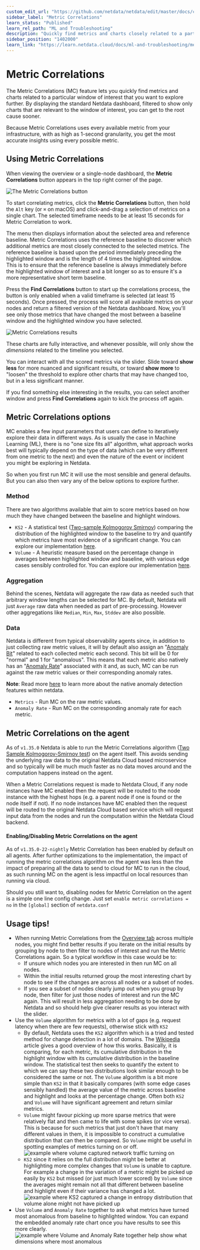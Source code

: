 ```yaml
---
custom_edit_url: "https://github.com/netdata/netdata/edit/master/docs/cloud/insights/metric-correlations.md"
sidebar_label: "Metric Correlations"
learn_status: "Published"
learn_rel_path: "ML and Troubleshooting"
description: "Quickly find metrics and charts closely related to a particular timeframe of interest anywhere in your infrastructure to discover the root cause faster."
sidebar_position: "1402000"
learn_link: "https://learn.netdata.cloud/docs/ml-and-troubleshooting/metric-correlations"
---
```



# Metric Correlations

The Metric Correlations (MC) feature lets you quickly find metrics and charts related to a particular window of interest that you want to explore further. By displaying the standard Netdata dashboard, filtered to show only charts that are relevant to the window of interest, you can get to the root cause sooner.

Because Metric Correlations uses every available metric from your infrastructure, with as high as 1-second granularity, you get the most accurate insights using every possible metric.

## Using Metric Correlations

When viewing the overview or a single-node dashboard, the **Metric Correlations** button appears in the top right corner of the page.

![The Metric Correlations button](https://user-images.githubusercontent.com/2178292/201082551-d805b20d-0472-455d-9f11-b2329adf3098.png)

To start correlating metrics, click the **Metric Correlations** button, then hold the `Alt` key (or `⌘` on macOS) and click-and-drag a selection of metrics on a single chart. The selected timeframe needs to be at least 15 seconds for Metric Correlation to work. 

The menu then displays information about the selected area and reference baseline. Metric Correlations uses the reference baseline to discover which additional metrics are most closely connected to the selected metrics. The reference baseline is based upon the period immediately preceding the highlighted window and is the length of 4 times the highlighted window. This is to ensure that the reference baseline is always immediately before the highlighted window of interest and a bit longer so as to ensure it's a more representative short term baseline.

Press the **Find Correlations** button to start up the correlations process, the button is only enabled when a valid timeframe is selected (at least 15 seconds). Once pressed, the process will score all available metrics on your nodes and return a filtered version of the Netdata dashboard. Now, you'll see only those metrics that have changed the most between a baseline window and the highlighted window you have selected.

![Metric Correlations results](https://user-images.githubusercontent.com/2178292/181751182-25e0890d-a5f4-4799-9936-1523603cf97d.png)

These charts are fully interactive, and whenever possible, will only show the _dimensions_ related to the timeline you selected.

You can interact with all the scored metrics via the slider. Slide toward **show less** for more nuanced and significant results, or toward **show more** to "loosen" the threshold to explore other charts that may have changed too, but in a less significant manner.

If you find something else interesting in the results, you can select another window and press **Find Correlations** again to kick the process off again.

## Metric Correlations options

MC enables a few input parameters that users can define to iteratively explore their data in different ways. As is usually the case in Machine Learning (ML), there is no "one size fits all" algorithm, what approach works best will typically depend on the type of data (which can be very different from one metric to the next) and even the nature of the event or incident you might be exploring in Netdata.

So when you first run MC it will use the most sensible and general defaults. But you can also then vary any of the below options to explore further.

### Method

There are two algorithms available that aim to score metrics based on how much they have changed between the baseline and highlight windows.

- `KS2` - A statistical test ([Two-sample Kolmogorov Smirnov](https://en.wikipedia.org/wiki/Kolmogorov%E2%80%93Smirnov_test#Two-sample_Kolmogorov%E2%80%93Smirnov_test)) comparing the distribution of the highlighted window to the baseline to try and quantify which metrics have most evidence of a significant change. You can explore our implementation [here](https://github.com/netdata/netdata/blob/d917f9831c0a1638ef4a56580f321eb6c9a88037/database/metric_correlations.c#L212).
- `Volume` -  A heuristic measure based on the percentage change in averages between highlighted window and baseline, with various edge cases sensibly controlled for. You can explore our implementation [here](https://github.com/netdata/netdata/blob/d917f9831c0a1638ef4a56580f321eb6c9a88037/database/metric_correlations.c#L516).

### Aggregation

Behind the scenes, Netdata will aggregate the raw data as needed such that arbitrary window lengths can be selected for MC. By default, Netdata will just `Average` raw data when needed as part of pre-processing. However other aggregations like `Median`, `Min`, `Max`, `Stddev` are also possible.

### Data

Netdata is different from typical observability agents since, in addition to just collecting raw metric values, it will by default also assign an "[Anomaly Bit](https://github.com/netdata/netdata/tree/master/src/ml#anomaly-bit---100--anomalous-0--normal)" related to each collected metric each second. This bit will be 0 for "normal" and 1 for "anomalous". This means that each metric also natively has an "[Anomaly Rate](https://github.com/netdata/netdata/tree/master/src/ml#anomaly-rate---averageanomaly-bit)" associated with it and, as such, MC can be run against the raw metric values or their corresponding anomaly rates.

**Note**: Read more [here](https://github.com/netdata/netdata/blob/master/src/ml/README.md) to learn more about the native anomaly detection features within netdata.

- `Metrics` - Run MC on the raw metric values.
- `Anomaly Rate` - Run MC on the corresponding anomaly rate for each metric.

## Metric Correlations on the agent

As of `v1.35.0` Netdata is able to run the Metric Correlations algorithm ([Two Sample Kolmogorov-Smirnov test](https://en.wikipedia.org/wiki/Kolmogorov%E2%80%93Smirnov_test#Two-sample_Kolmogorov%E2%80%93Smirnov_test)) on the agent itself. This avoids sending the underlying raw data to the original Netdata Cloud based microservice and so typically will be much much faster as no data moves around and the computation happens instead on the agent.

When a Metric Correlations request is made to Netdata Cloud, if any node instances have MC enabled then the request will be routed to the node instance with the highest hops (e.g. a parent node if one is found or the node itself if not). If no node instances have MC enabled then the request will be routed to the original Netdata Cloud based service which will request input data from the nodes and run the computation within the Netdata Cloud backend.

#### Enabling/Disabling Metric Correlations on the agent

As of `v1.35.0-22-nightly` Metric Correlation has been enabled by default on all agents. After further optimizations to the implementation, the impact of running the metric correlations algorithm on the agent was less than the impact of preparing all the data to send to cloud for MC to run in the cloud, as such running MC on the agent is less impactful on local resources than running via cloud.

Should you still want to, disabling nodes for Metric Correlation on the agent is a simple one line config change. Just set `enable metric correlations = no` in the `[global]` section of `netdata.conf`

## Usage tips!

- When running Metric Correlations from the [Overview tab](/docs/monitor-your-infrastructure/home-overview-and-single-node-view#overview-and-single-node-view) across multiple nodes, you might find better results if you iterate on the initial results by grouping by node to then filter to nodes of interest and run the Metric Correlations again. So a typical workflow in this case would be to:
  - If unsure which nodes you are interested in then run MC on all nodes. 
  - Within the initial results returned group the most interesting chart by node to see if the changes are across all nodes or a subset of nodes.
  - If you see a subset of nodes clearly jump out when you group by node, then filter for just those nodes of interest and run the MC again. This will result in less aggregation needing to be done by Netdata and so should help give clearer results as you interact with the slider.
- Use the `Volume` algorithm for metrics with a lot of gaps (e.g. request latency when there are few requests), otherwise stick with `KS2`
  - By default, Netdata uses the `KS2` algorithm which is a tried and tested method for change detection in a lot of domains. The [Wikipedia](https://en.wikipedia.org/wiki/Kolmogorov%E2%80%93Smirnov_test) article gives a good overview of how this works. Basically, it is comparing, for each metric, its cumulative distribution in the highlight window with its cumulative distribution in the baseline window. The statistical test then seeks to quantify the extent to which we can say these two distributions look similar enough to be considered the same or not. The `Volume` algorithm is a bit more simple than `KS2` in that it basically compares (with some edge cases sensibly handled) the average value of the metric across baseline and highlight and looks at the percentage change. Often both `KS2` and `Volume` will have significant agreement and return similar metrics.
  - `Volume` might favour picking up more sparse metrics that were relatively flat and then came to life with some spikes (or vice versa). This is because for such metrics that just don't have that many different values in them, it is impossible to construct a cumulative distribution that can then be compared. So `Volume` might be useful in spotting examples of metrics turning on or off. ![example where volume captured network traffic turning on](https://user-images.githubusercontent.com/2178292/182336924-d02fd3d3-7f09-41da-9cfc-809d01396d9d.png)
  - `KS2` since it relies on the full distribution might be better at highlighting more complex changes that `Volume` is unable to capture. For example a change in the variation of a metric might be picked up easily by `KS2` but missed (or just much lower scored) by `Volume` since the averages might remain not all that different between baseline and highlight even if their variance has changed a lot. ![example where KS2 captured a change in entropy distribution that volume alone might not have picked up](https://user-images.githubusercontent.com/2178292/182338289-59b61e6b-089d-431c-bc8e-bd19ba6ad5a5.png)
- Use `Volume` and `Anomaly Rate` together to ask what metrics have turned most anomalous from baseline to highlighted window. You can expand the embedded anomaly rate chart once you have results to see this more clearly. ![example where Volume and Anomaly Rate together help show what dimensions where most anomalous](https://user-images.githubusercontent.com/2178292/182338666-6d19fa92-89d3-4d61-804c-8f10982114f5.png)
